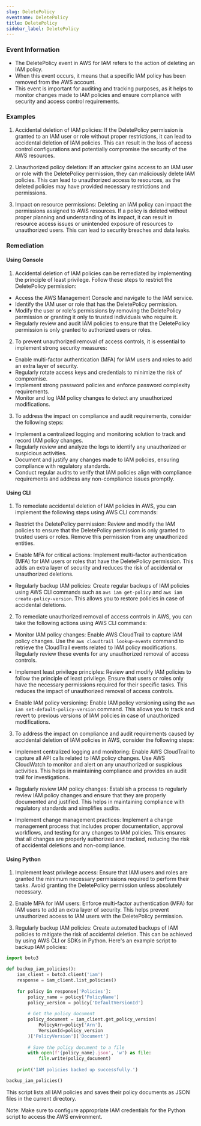 ```yaml
--- 
slug: DeletePolicy
eventname: DeletePolicy
title: DeletePolicy
sidebar_label: DeletePolicy
---
```

                       
### Event Information

- The DeletePolicy event in AWS for IAM refers to the action of deleting an IAM policy.
- When this event occurs, it means that a specific IAM policy has been removed from the AWS account.
- This event is important for auditing and tracking purposes, as it helps to monitor changes made to IAM policies and ensure compliance with security and access control requirements.


### Examples

1. Accidental deletion of IAM policies: If the DeletePolicy permission is granted to an IAM user or role without proper restrictions, it can lead to accidental deletion of IAM policies. This can result in the loss of access control configurations and potentially compromise the security of the AWS resources.

2. Unauthorized policy deletion: If an attacker gains access to an IAM user or role with the DeletePolicy permission, they can maliciously delete IAM policies. This can lead to unauthorized access to resources, as the deleted policies may have provided necessary restrictions and permissions.

3. Impact on resource permissions: Deleting an IAM policy can impact the permissions assigned to AWS resources. If a policy is deleted without proper planning and understanding of its impact, it can result in resource access issues or unintended exposure of resources to unauthorized users. This can lead to security breaches and data leaks.

### Remediation

#### Using Console

1. Accidental deletion of IAM policies can be remediated by implementing the principle of least privilege. Follow these steps to restrict the DeletePolicy permission:

- Access the AWS Management Console and navigate to the IAM service.
- Identify the IAM user or role that has the DeletePolicy permission.
- Modify the user or role's permissions by removing the DeletePolicy permission or granting it only to trusted individuals who require it.
- Regularly review and audit IAM policies to ensure that the DeletePolicy permission is only granted to authorized users or roles.

2. To prevent unauthorized removal of access controls, it is essential to implement strong security measures:

- Enable multi-factor authentication (MFA) for IAM users and roles to add an extra layer of security.
- Regularly rotate access keys and credentials to minimize the risk of compromise.
- Implement strong password policies and enforce password complexity requirements.
- Monitor and log IAM policy changes to detect any unauthorized modifications.

3. To address the impact on compliance and audit requirements, consider the following steps:

- Implement a centralized logging and monitoring solution to track and record IAM policy changes.
- Regularly review and analyze the logs to identify any unauthorized or suspicious activities.
- Document and justify any changes made to IAM policies, ensuring compliance with regulatory standards.
- Conduct regular audits to verify that IAM policies align with compliance requirements and address any non-compliance issues promptly.

#### Using CLI

1. To remediate accidental deletion of IAM policies in AWS, you can implement the following steps using AWS CLI commands:

- Restrict the DeletePolicy permission: Review and modify the IAM policies to ensure that the DeletePolicy permission is only granted to trusted users or roles. Remove this permission from any unauthorized entities.

- Enable MFA for critical actions: Implement multi-factor authentication (MFA) for IAM users or roles that have the DeletePolicy permission. This adds an extra layer of security and reduces the risk of accidental or unauthorized deletions.

- Regularly backup IAM policies: Create regular backups of IAM policies using AWS CLI commands such as `aws iam get-policy` and `aws iam create-policy-version`. This allows you to restore policies in case of accidental deletions.

2. To remediate unauthorized removal of access controls in AWS, you can take the following actions using AWS CLI commands:

- Monitor IAM policy changes: Enable AWS CloudTrail to capture IAM policy changes. Use the `aws cloudtrail lookup-events` command to retrieve the CloudTrail events related to IAM policy modifications. Regularly review these events for any unauthorized removal of access controls.

- Implement least privilege principles: Review and modify IAM policies to follow the principle of least privilege. Ensure that users or roles only have the necessary permissions required for their specific tasks. This reduces the impact of unauthorized removal of access controls.

- Enable IAM policy versioning: Enable IAM policy versioning using the `aws iam set-default-policy-version` command. This allows you to track and revert to previous versions of IAM policies in case of unauthorized modifications.

3. To address the impact on compliance and audit requirements caused by accidental deletion of IAM policies in AWS, consider the following steps:

- Implement centralized logging and monitoring: Enable AWS CloudTrail to capture all API calls related to IAM policy changes. Use AWS CloudWatch to monitor and alert on any unauthorized or suspicious activities. This helps in maintaining compliance and provides an audit trail for investigations.

- Regularly review IAM policy changes: Establish a process to regularly review IAM policy changes and ensure that they are properly documented and justified. This helps in maintaining compliance with regulatory standards and simplifies audits.

- Implement change management practices: Implement a change management process that includes proper documentation, approval workflows, and testing for any changes to IAM policies. This ensures that all changes are properly authorized and tracked, reducing the risk of accidental deletions and non-compliance.

#### Using Python

1. Implement least privilege access: Ensure that IAM users and roles are granted the minimum necessary permissions required to perform their tasks. Avoid granting the DeletePolicy permission unless absolutely necessary.

2. Enable MFA for IAM users: Enforce multi-factor authentication (MFA) for IAM users to add an extra layer of security. This helps prevent unauthorized access to IAM users with the DeletePolicy permission.

3. Regularly backup IAM policies: Create automated backups of IAM policies to mitigate the risk of accidental deletion. This can be achieved by using AWS CLI or SDKs in Python. Here's an example script to backup IAM policies:

```python
import boto3

def backup_iam_policies():
    iam_client = boto3.client('iam')
    response = iam_client.list_policies()
    
    for policy in response['Policies']:
        policy_name = policy['PolicyName']
        policy_version = policy['DefaultVersionId']
        
        # Get the policy document
        policy_document = iam_client.get_policy_version(
            PolicyArn=policy['Arn'],
            VersionId=policy_version
        )['PolicyVersion']['Document']
        
        # Save the policy document to a file
        with open(f'{policy_name}.json', 'w') as file:
            file.write(policy_document)
    
    print('IAM policies backed up successfully.')

backup_iam_policies()
```

This script lists all IAM policies and saves their policy documents as JSON files in the current directory.

Note: Make sure to configure appropriate IAM credentials for the Python script to access the AWS environment.


 